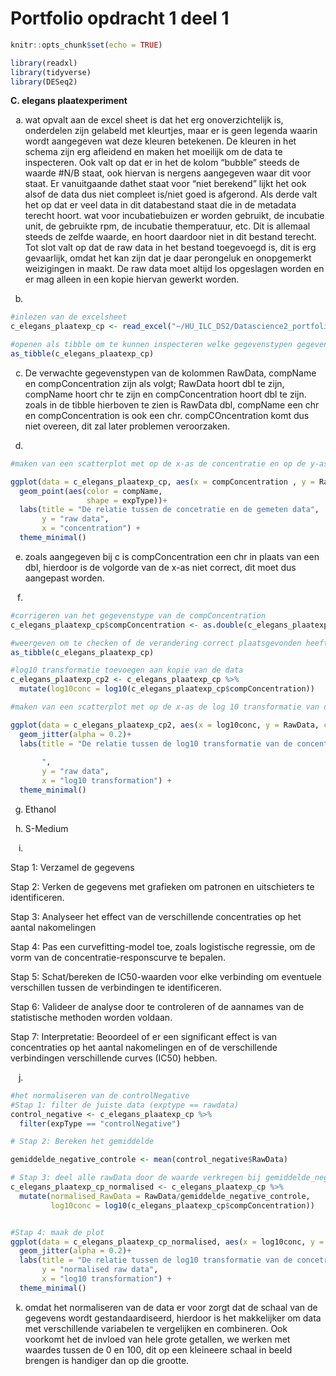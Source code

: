 
# Portfolio opdracht 1 deel 1

```r
knitr::opts_chunk$set(echo = TRUE)
```

```r
library(readxl)
library(tidyverse)
library(DESeq2)

```

__C. elegans plaatexperiment__

a) 
wat opvalt aan de excel sheet is dat het erg onoverzichtelijk is, onderdelen zijn gelabeld met kleurtjes, maar er is geen legenda waarin wordt aangegeven wat deze kleuren betekenen. De kleuren in het schema zijn erg afleidend en maken het moeilijk om de data te inspecteren. Ook valt op dat er in het de kolom "bubble" steeds de waarde #N/B staat, ook hiervan is nergens aangegeven waar dit voor staat. Er vanuitgaande dathet staat voor "niet berekend" lijkt het ook alsof de data dus niet compleet is/niet goed is afgerond. Als derde valt het op dat er veel data in dit databestand staat die in de metadata terecht hoort. wat voor incubatiebuizen er worden gebruikt, de incubatie unit, de gebruikte rpm, de incubatie themperatuur, etc. Dit is allemaal steeds de zelfde waarde, en hoort daardoor niet in dit bestand terecht. Tot slot valt op dat de raw data in het bestand toegevoegd is, dit is erg gevaarlijk, omdat het kan zijn dat je daar perongeluk en onopgemerkt weizigingen in maakt. De raw data moet altijd los opgeslagen worden en er mag alleen in een kopie hiervan gewerkt worden. 

b)
```r

#inlezen van de excelsheet
c_elegans_plaatexp_cp <- read_excel("~/HU_ILC_DS2/Datascience2_portfolio/data/CE.LIQ.FLOW.062_Tidydata.xlsx")

#openen als tibble om te kunnen inspecteren welke gegevenstypen gegeven zijn aan de data
as_tibble(c_elegans_plaatexp_cp)

```
c) 
De verwachte gegevenstypen van de kolommen RawData, compName en compConcentration zijn als volgt; RawData hoort dbl te zijn, compName hoort chr te zijn en compConcentration hoort dbl te zijn. zoals in de tibble hierboven te zien is RawData dbl, compName een chr en compConcentration is ook een chr. compCOncentration komt dus niet overeen, dit zal later problemen veroorzaken.

d)
```r

#maken van een scatterplot met op de x-as de concentratie en op de y-as de ruwe data, de plot is gemaakt op basis van de data in de reader uit les 4

ggplot(data = c_elegans_plaatexp_cp, aes(x = compConcentration , y = RawData)) +  
  geom_point(aes(color = compName, 
                 shape = expType))+
  labs(title = "De relatie tussen de concetratie en de gemeten data",
       y = "raw data",
       x = "concentration") +
  theme_minimal()

```

e)
zoals aangegeven bij c is compConcentration een chr in plaats van een dbl, hierdoor is de volgorde van de x-as niet correct, dit moet dus aangepast worden. 

f)
```r
#corrigeren van het gegevenstype van de compConcentration
c_elegans_plaatexp_cp$compConcentration <- as.double(c_elegans_plaatexp_cp$compConcentration)

#weergeven om te checken of de verandering correct plaatsgevonden heeft
as_tibble(c_elegans_plaatexp_cp)

```

```r
#log10 transformatie toevoegen aan kopie van de data
c_elegans_plaatexp_cp2 <- c_elegans_plaatexp_cp %>% 
  mutate(log10conc = log10(c_elegans_plaatexp_cp$compConcentration))

#maken van een scatterplot met op de x-as de log 10 transformatie van de concentratie en op de y-as de ruwe data, de plot is gemaakt op basis van de data in de reader uit les 4

ggplot(data = c_elegans_plaatexp_cp2, aes(x = log10conc, y = RawData, color = compName, shape = expType)) +  
  geom_jitter(alpha = 0.2)+
  labs(title = "De relatie tussen de log10 transformatie van de concentratie en de gemeten data
       
       ",
       y = "raw data",
       x = "log10 transformation") +
  theme_minimal()


```

g) Ethanol

h) S-Medium

i)

Stap 1: Verzamel de gegevens

Stap 2: Verken de gegevens met grafieken om patronen en uitschieters te identificeren.

Stap 3: Analyseer het effect van de verschillende concentraties op het aantal nakomelingen 

Stap 4: Pas een curvefitting-model toe, zoals logistische regressie, om de vorm van de concentratie-responscurve te bepalen.

Stap 5: Schat/bereken de IC50-waarden voor elke verbinding om eventuele verschillen tussen de verbindingen te identificeren.

Stap 6: Valideer de analyse door te controleren of de aannames van de statistische methoden worden voldaan.

Stap 7: Interpretatie: Beoordeel of er een significant effect is van concentraties op het aantal nakomelingen en of de verschillende verbindingen verschillende curves (IC50) hebben.

j)
```r
#het normaliseren van de controlNegative
#Stap 1: filter de juiste data (exptype == rawdata)
control_negative <- c_elegans_plaatexp_cp %>%
  filter(expType == "controlNegative")

# Stap 2: Bereken het gemiddelde

gemiddelde_negative_controle <- mean(control_negative$RawData)

# Stap 3: deel alle rawData door de waarde verkregen bij gemiddelde_negative_control
c_elegans_plaatexp_cp_normalised <- c_elegans_plaatexp_cp %>%
  mutate(normalised_RawData = RawData/gemiddelde_negative_controle,
         log10conc = log10(c_elegans_plaatexp_cp$compConcentration))


#Stap 4: maak de plot
ggplot(data = c_elegans_plaatexp_cp_normalised, aes(x = log10conc, y = normalised_RawData, color = compName, shape = expType)) +  
  geom_jitter(alpha = 0.2)+ 
  labs(title = "De relatie tussen de log10 transformatie van de concetratie en de gemeten data",
       y = "normalised raw data",
       x = "log10 transformation") +
  theme_minimal()

```

k)
omdat het normaliseren van de data er voor zorgt dat de schaal van de gegevens wordt gestandaardiseerd, hierdoor is het makkelijker om data met verschillende variabelen te vergelijken en combineren. Ook voorkomt het de invloed van hele grote getallen, we werken met waardes tussen de 0 en 100, dit op een kleineere schaal in beeld brengen is handiger dan op die grootte. 


